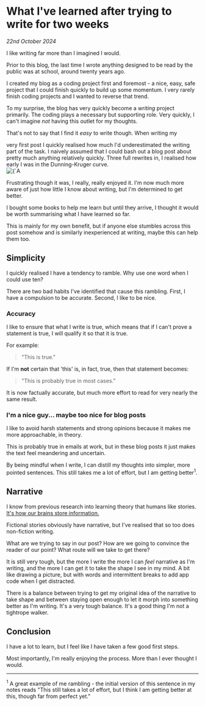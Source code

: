 
# What I've learned after trying to write for two weeks

*22nd October 2024*

I like writing far more than I imagined I would.

Prior to this blog, the last time I wrote anything designed to be read by the public was at school, around twenty years
ago.

I created my blog as a coding project first and foremost - a nice, easy, safe project that I could finish
quickly to build up some momentum. I very rarely finish coding projects and I wanted to reverse that trend.

To my surprise, the blog has very quickly become a *writing* project primarily. The coding plays a necessary
but supporting role. Very quickly, I can't imagine *not* having this outlet for my thoughts.

That's not to say that I find it *easy* to write though. When writing my
<Link href={`/next`}>very first post</Link>
I quickly realised how much I'd underestimated the writing part of the task. I naively assumed that I could bash out
a blog post about pretty much anything relatively quickly. Three full rewrites in, I realised how early I was in the
Dunning-Kruger curve.

<div className={`flex items-center justify-center`}>
    <Image src="dunning_kruger.jpg" alt={`A hand drawing of the dunning kruger curve, with two annotations.
The first is at the peak of confidence at low competence and reads "Me, writing post number one".
The second is at the trough between the two peaks and reads "Me, now."`} width={300} height={300}/>
</div>

Frustrating though it was, I really, really enjoyed it. I'm now much more aware of just how little I know about writing,
but I'm determined to get better.

I bought some books to help me learn but until they arrive, I thought it would be worth summarising what I
have learned so far.

This is mainly for my own benefit, but if anyone else stumbles across this post somehow and is similarly inexperienced
at writing, maybe this can help them too.

## Simplicity

I quickly realised I have a tendency to ramble. Why use one word when I could use ten?

There are two bad habits I've identified that cause this rambling. First, I have a compulsion to be accurate.
Second, I like to be nice.

### Accuracy

I like to ensure that what I write is true, which means that if I can't prove a statement is true, I will qualify it so
that it is true.

For example:

> "This is true."

If I'm **not** certain that 'this' is, in fact, true, then that statement becomes:

> "This is probably true in most cases."

It is now factually accurate, but much more effort to read for very nearly the same result.

### I'm a nice guy... maybe too nice for blog posts

I like to avoid harsh statements and strong opinions because it makes me more approachable, in theory.

This is probably true in emails at work, but in these blog posts it just makes the text feel meandering and uncertain.

By being mindful when I write, I can distill my thoughts into simpler, more pointed sentences. This still takes me a
lot of effort, but I am getting better<sup>1</sup>.

## Narrative

I know from previous research into learning theory that humans like stories.
[It's how our brains store information.](https://www.innovativehumancapital.com/article/the-power-of-storytelling-how-our-brains-are-wired-for-narratives)

Fictional stories obviously have narrative, but I've realised that so too does non-fiction writing.

What are we trying to say in our post? How are we going to convince the reader of our point?
What route will we take to get there?

It is still very tough, but the more I write the more I can *feel* narrative as I'm writing, and the more I can get it
to take the shape I see in my mind. A bit like drawing a picture, but with words and intermittent breaks to add app
code when I get distracted.

There is a balance between trying to get my original idea of the narrative to take shape and between staying
open enough to let it morph into something better as I'm writing. It's a very tough balance. It's a good thing I'm
not a tightrope walker.

## Conclusion

I have a lot to learn, but I feel like I have taken a few good first steps.

Most importantly, I'm really enjoying the process. More than I ever thought I would.

---

<sup>1</sup> A great example of me rambling - the initial version of this sentence in my notes reads
"This still takes a lot of effort, but I think I am getting better at this, though far from perfect yet."